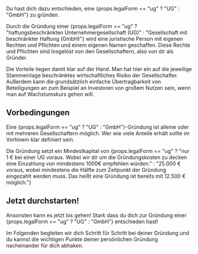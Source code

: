 
Du hast dich dazu entschieden, eine {props.legalForm == "ug" ? "UG" : "GmbH"} zu gründen.

Durch die Gründung einer {props.legalForm == "ug" ? "haftungsbeschränkten Unternehmergesellschaft (UG)" : "Gesellschaft mit beschränkter Haftung (GmbH)"} wird eine juristische Person mit eigenen Rechten und Pflichten und einem eigenen Namen geschaffen. Diese Rechte und Pflichten sind losgelöst von den Gesellschaftern, also von dir als Gründer.

Die Vorteile liegen damit klar auf der Hand. Man hat hier ein auf die jeweilige Stammeinlage beschränktes wirtschaftliches Risiko der Gesellschafter. Außerdem kann die grundsätzlich einfache Übertragbarkeit von Beteiligungen an zum Beispiel an Investoren von großem Nutzen sein, wenn man auf Wachstumskurs gehen will.

## Vorbedingungen

Eine {props.legalForm == "ug" ? "UG" : "GmbH"}-Gründung ist alleine oder mit mehreren Gesellschaftern möglich. Wer wie viele Anteile erhält sollte im Vorhinein klar definiert sein.

Die Gründung setzt ein Mindestkapital von {props.legalForm == "ug" ? "nur 1 € bei einer UG voraus. Wobei wir dir um die Gründungskosten zu decken eine Einzahlung von mindestens 1000€ empfehlen würden." : "25.000 € voraus, wobei mindestens die Hälfte zum Zeitpunkt der Gründung eingezahlt werden muss. Das heißt eine Gründung ist bereits mit 12.500 € möglich."}

## Jetzt durchstarten!

Ansonsten kann es jetzt los gehen! Stark dass du dich zur Gründung einer {props.legalForm == "ug" ? "UG" : "GmbH"} entschieden hast!

Im Folgenden begleiten wir dich Schritt für Schritt bei deiner Gründung und du kannst die wichtigen Punkte deiner persönlichen Gründung nacheinander für dich abhaken.
